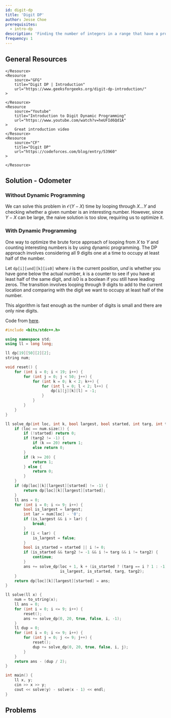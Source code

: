 ```yaml
---
id: digit-dp
title: 'Digit DP'
author: Jesse Choe
prerequisites:
  - intro-dp
description: 'Finding the number of integers in a range that have a property.'
frequency: 1
---
```


<FocusProblem problem='focus' />

## General Resources

<Resources>
	<Resource
		source='AR'
		title='Dynamic Programming for Computing Contests'
		url='https://dp-book.com/Dynamic_Programming.pdf'
	>

	</Resource>
	<Resource
		source="GFG"
		title="Digit DP | Introduction"
		url="https://www.geeksforgeeks.org/digit-dp-introduction/"
	>

	</Resource>
	<Resource
		source="Youtube"
		title="Introduction to Digit Dynamic Programming"
		url="https://www.youtube.com/watch?v=heUFId6Qd1A"
	>
		Great introduction video
	</Resource>
	<Resource
		source="CF"
		title="Digit DP"
		url="https://codeforces.com/blog/entry/53960"
	>

	</Resource>
</Resources>

## Solution - Odometer

### Without Dynamic Programming

We can solve this problem in $\mathcal{O}(Y - X)$ time by looping through $X \ldots Y$ and checking whether a given number is an interesting number. However, since $Y - X$ can be large, the naive solution is too slow, requiring us to optimize it.

### With Dynamic Programming

One way to optimize the brute force approach of looping from $X$ to $Y$ and counting interesting numbers is by using dynamic programming. The DP approach involves considering all 9 digits one at a time to occupy at least half of the number.

Let $\texttt{dp[i][und][k][is0]}$ where $i$ is the current position, $und$ is whether you have gone below the actual number, $k$ is a counter to see if you have at least half of the same digit, and $is0$ is a boolean if you still have leading zeros. The transition involves looping through 9 digits to add to the current location and comparing with the digit we want to occupy at least half of the number.

This algorithm is fast enough as the number of digits is small and there are only nine digits.

<LanguageSection>
<CPPSection>

Code from
[here](https://raw.githubusercontent.com/thecodingwizard/competitive-programming/master/USACO/2014open/silver/odometer.cpp).

```cpp
#include <bits/stdc++.h>

using namespace std;
using ll = long long;

ll dp[19][50][2][2];
string num;

void reset() {
	for (int i = 0; i < 19; i++) {
		for (int j = 0; j < 50; j++) {
			for (int k = 0; k < 2; k++) {
				for (int l = 0; l < 2; l++) {
					dp[i][j][k][l] = -1;
				}
			}
		}
	}
}

ll solve_dp(int loc, int k, bool largest, bool started, int targ, int targ2) {
	if (loc == num.size()) {
		if (!started) return 0;
		if (targ2 != -1) {
			if (k == 20) return 1;
			else return 0;
		}
		if (k >= 20) {
			return 1;
		} else {
			return 0;
		}
	}
	if (dp[loc][k][largest][started] != -1) {
		return dp[loc][k][largest][started];
	}
	ll ans = 0;
	for (int i = 0; i <= 9; i++) {
		bool is_largest = largest;
		int lar = num[loc] - '0';
		if (is_largest && i > lar) {
			break;
		}
		if (i < lar) {
			is_largest = false;
		}
		bool is_started = started || i != 0;
		if (is_started && targ2 != -1 && i != targ && i != targ2) {
			continue;
		}
		ans += solve_dp(loc + 1, k + (is_started ? (targ == i ? 1 : -1) : 0),
		                is_largest, is_started, targ, targ2);
	}
	return dp[loc][k][largest][started] = ans;
}

ll solve(ll x) {
	num = to_string(x);
	ll ans = 0;
	for (int i = 0; i <= 9; i++) {
		reset();
		ans += solve_dp(0, 20, true, false, i, -1);
	}
	ll dup = 0;
	for (int i = 0; i <= 9; i++) {
		for (int j = 0; j <= 9; j++) {
			reset();
			dup += solve_dp(0, 20, true, false, i, j);
		}
	}
	return ans - (dup / 2);
}

int main() {
	ll x, y;
	cin >> x >> y;
	cout << solve(y) - solve(x - 1) << endl;
}
```
</CPPSection>

</LanguageSection>

## Problems

<Problems problems="problems" />
